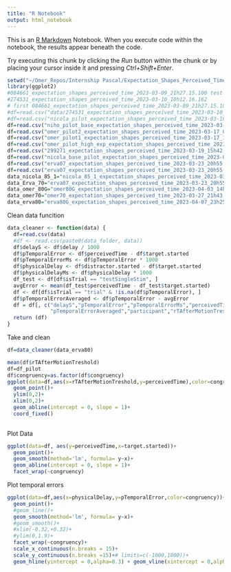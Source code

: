 ```yaml
---
title: "R Notebook"
output: html_notebook
---
```


This is an [R Markdown](http://rmarkdown.rstudio.com) Notebook. When you execute code within the notebook, the results appear beneath the code. 

Try executing this chunk by clicking the *Run* button within the chunk or by placing your cursor inside it and pressing *Ctrl+Shift+Enter*. 

```r
setwd("~/Omer_Repos/Internship Pascal/Expectation_Shapes_Perceived_Time_final/analysis/data")
library(ggplot2)
#084661_expectation_shapes_perceived_time_2023-03-09_21h27.15.100 test
#274531_expectation_shapes_perceived_time_2023-03-10_10h12.16.162
# first 084661_expectation_shapes_perceived_time_2023-03-09_21h27.15.100
#df=read.csv("data/274531_expectation_shapes_perceived_time_2023-03-10_10h12.16.162.csv")
#df=read.csv("nicola_pilot_expectation_shapes_perceived_time_2023-03-16_15h38.21.393.csv")
df=read.csv("niho_pilot_base_expectation_shapes_perceived_time_2023-03-16_23h46.19.804.csv")
df=read.csv("omer_pilot2_expectation_shapes_perceived_time_2023-03-17_00h51.58.576.csv")
df=read.csv("omer_pilot1_expectation_shapes_perceived_time_2023-03-17_12h35.14.339.csv")
df=read.csv("omer_pilot_high_exp_expectation_shapes_perceived_time_2023-03-17_12h35.14.339.csv")
df=read.csv("299271_expectation_shapes_perceived_time_2023-03-19_15h42.48.633.csv")
df=read.csv("nicola_base_pilot_expectation_shapes_perceived_time_2023-03-20_15h03.16.305.csv")
df=read.csv("erva07_expectation_shapes_perceived_time_2023-03-23_20h55.33.677.csv")
df=read.csv("erva07_expectation_shapes_perceived_time_2023-03-23_20h55.33.677.csv")
data_nicola_85_1="nicola_85_1_expectation_shapes_perceived_time_2023-03-28_15h04.34.263.csv"
data_Erva_70="erva07_expectation_shapes_perceived_time_2023-03-23_20h55.33.677.csv"
data_omer_80G="omer80G_expectation_shapes_perceived_time_2023-04-03_14h30.36.416.csv" #expected 80 percent
data_omer70="omer70_expectation_shapes_perceived_time_2023-03-27_21h43.36.152.csv"
data_erva80="erva80G_expectation_shapes_perceived_time_2023-04-07_23h25.04.855.csv"
```

Clean data funcition
```r
data_cleaner <- function(data) {
  df=read.csv(data)
  #df <- read.csv(paste0(data_folder, data))
  df$delayS <- df$delay / 1000
  df$pTemporalError <- df$perceivedTime - df$target.started
  df$pTemporalErrorMs <- df$pTemporalError * 1000
  df$physicalDelay <- df$distractor.started - df$target.started
  df$physicalDelayMs <- df$physicalDelay * 1000
  df_test <- df[df$isTrial == "testSingleStim", ]
  avgError <- mean(df_test$perceivedTime - df_test$target.started)
  df <- df[df$isTrial == "trial" & !is.na(df$pTemporalError), ]
  df$pTemporalErrorAveraged <- df$pTemporalError - avgError
  df = df[, c("delayS","pTemporalError","pTemporalErrorMs","perceivedTime", "isTrial","target_color","stim_color","distractor_color","trial_num","delay","physicalDelayMs","physicalDelay","expectation","congruency","target.started",
              "pTemporalErrorAveraged","participant","rTAfterMotionTreshold","responseStarted")]
  return (df)
}
```
Take and clean

```r

df=data_cleaner(data_erva80)

mean(df$rTAfterMotionTreshold)
df=df_pilot
df$congruency=as.factor(df$congruency)
ggplot(data=df,aes(x=rTAfterMotionTreshold,y=perceivedTime),color=congruency)+
  geom_point()+
  ylim(0,2)+
  xlim(0,2)+
  geom_abline(intercept = 0, slope = 1)+
  coord_fixed()
  


```
Plot Data


```r
ggplot(data=df, aes(y=perceivedTime,x=target.started))+
  geom_point()+
  geom_smooth(method='lm', formula= y~x)+
  geom_abline(intercept = 0, slope = 1)+
  facet_wrap(~congruency)
```


Plot temporal errors 

```r
ggplot(data=df,aes(x=physicalDelay,y=pTemporalError,color=congruency))+
  geom_point()+
  #geom_line()+
  geom_smooth(method='lm', formula= y~x)+
  #geom_smooth()+
  #xlim(-0.32,+0.32)+
  #ylim(0,1.9)+
  facet_wrap(~congruency)+
  scale_x_continuous(n.breaks = 15)+
  scale_y_continuous(n.breaks =15)+# limits=c(-1000,1000))+
  geom_hline(yintercept = 0,alpha=0.3) + geom_vline(xintercept = 0,alpha=0.3)


```


